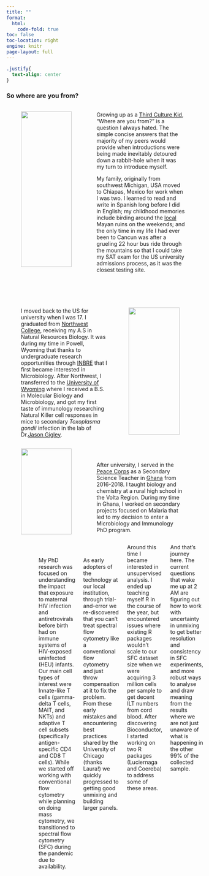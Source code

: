 ```yaml
---
title: ""
format: 
  html: 
    code-fold: true
toc: false
toc-location: right
engine: knitr
page-layout: full
---
```


```css
.justify{
  text-align: center
}
```

::: justify
### So where are you from?
:::

<p>

</p>

:::::::: columns
::: {.column width="4%"}
:::

::: {.column width="35%"}
![](images/Palenque.jpg){width="95%"}
:::

::: {.column width="2%"}
:::

::: {.column width="55%"}
Growing up as a [Third Culture Kid](https://www.nytimes.com/2020/09/11/t-magazine/luca-guadagnino-third-culture-kids.html?unlocked_article_code=gmcO6aItnbYg-KmwHkfF8V49bsFJUEw_TG4zMswnK6wfzIPWwdVQCigYDCQotX6SwgskywRMfIjReydmC_AgY5CXrYdDTdu-zpL9pjXpmyCFXNRqSYUGQD89Q-TpWgVdKExEBfq6RL8FjfZv2pbS6OYWdJylnwMqCaltK3D1v2GB0OhmrQLaFWP79LeDntEnmcM02jGZBOKQp4QdrP2NVTYmdR1bMJxX8bKPZAgYg_NQcJTgTK6nqKJpgLmdliWD4gbtdOYDQ5hVYlGgSfG2OSdjkqaKJ9RwweS-h6zHMj8DdBHckjMG46hnz6JBGMgE-gmUh3dC9pYWhjCnKiK4QZ83jK70Zxd7KqFEvmsZgg&smid=url-share%22), "Where are you from?" is a question I always hated. The simple concise answers that the majority of my peers would provide when introductions were being made inevitably detoured down a rabbit-hole when it was my turn to introduce myself.

My family, originally from southwest Michigan, USA moved to Chiapas, Mexico for work when I was two. I learned to read and write in Spanish long before I did in English; my childhood memories include birding around the [local](https://ebird.org/hotspot/L688365?yr=all&m=&sortBy=spp) Mayan ruins on the weekends; and the only time in my life I had ever been to Cancun was after a grueling 22 hour bus ride through the mountains so that I could take my SAT exam for the US university admissions process, as it was the closest testing site.
:::

::: {.column width="4%"}
:::
::::::::

<br></br>

:::::::: columns
::: {.column width="4%"}
:::

::: {.column width="55%"}
I moved back to the US for university when I was 17. I graduated from [Northwest College](https://nwc.edu/), receiving my A.S in Natural Resources Biology. It was during my time in Powell, Wyoming that thanks to undergraduate research opportunities through [INBRE](http://www.uwyo.edu/wyominginbre/) that I first became interested in Microbiology. After Northwest, I transferred to the [University of Wyoming](http://www.uwyo.edu/) where I received a B.S. in Molecular Biology and Microbiology, and got my first taste of immunology researching Natural Killer cell responses in mice to secondary *Toxoplasma gondii* infection in the lab of Dr.[Jason Gigley](http://www.uwyo.edu/molecbio/faculty-and-staff/jason-gigley/index.html).
:::

::: {.column width="2%"}
:::

::: {.column width="35%"}
![](images/Wyo.jpg){width="95%"}
:::

::: {.column width="4%"}
:::
::::::::

:::::::: columns
::: {.column width="4%"}
:::

::: {.column width="35%"}
![](images/Agbagba.jpg){width="95%"}
:::

::: {.column width="2%"}
:::

::: {.column width="55%"}
<br></br> After university, I served in the [Peace Corps](https://www.peacecorps.gov/) as a Secondary Science Teacher in [Ghana](https://en.wikipedia.org/wiki/Ghana) from 2016-2018. I taught biology and chemistry at a rural high school in the Volta Region. During my time in Ghana, I worked on secondary projects focused on Malaria that led to my decision to enter a Microbiology and Immunology PhD program.
:::

::: {.column width="4%"}
:::
::::::::

:::::::: columns
::: {.column width="4%"}
:::

::: {.column width="55%"}
<br></br> I moved to Baltimore for my PhD in 2018. After a year and a half of classes and passing my qualifying exam, I was excited to finally start full time in the lab. Since that was March 2020, that was not going to happen. While stuck at home, I volunteered for the Pfizer Phase I clinical trial taking place at the [University of Maryland Center for Vaccine Development](https://www.medschool.umaryland.edu/cvd/trials/) and somehow ended up having family and friends telling me they saw my arm in the newspaper for the next nine [months](https://wjla.com/news/local/university-of-maryland-covid-trial-vaccine-recipient-success-indicators).

:::

::: {.column width="2%"}
:::

::: {.column width="35%"}
![](images/Covid.jpeg){width="95%"}
:::

<br></br>  My PhD research was focused on understanding the impact that exposure to maternal HIV infection and antiretrovirals before birth had on immune systems of HIV-exposed uninfected (HEU) infants. Our main cell types of interest were Innate-like T cells (gamma-delta T cells, MAIT, and NKTs) and adaptive T cell subsets (specifically antigen-specific CD4 and CD8 T cells). While we started off working with conventional flow cytometry while planning on doing mass cytometry, we transitioned to spectral flow cytometry (SFC) during the pandemic due to availability.

<br></br>  As early adopters of the technology at our local institution, through trial-and-error we re-discovered that you can't treat spectral flow cytometry like a conventional flow cytometry and just throw compensation at it to fix the problem. From these early mistakes and encountering best practices shared by the University of Chicago (thanks Laura!) we quickly progressed to getting good unmixing and building larger panels. 

Around this time I became interested in unsupervised analysis. I ended up teaching myself R in the course of the year, but encountered issues where existing R packages wouldn't scale to our SFC dataset size when we were acquiring 3 million cells per sample to get decent ILT numbers from cord blood. After discovering Bioconductor, I started working on two R packages (Luciernaga and Coereba) to address some of these areas. 

And that's journey here. The current questions that wake me up at 2 AM are figuring out how to work with uncertainty in unmixing to get better resolution and consistency in SFC experiments, and more robust ways to analyse and draw meaning from the results where we are not just unaware of what is happening in the other 99% of the collected sample. 


::: {.column width="4%"}
:::
::::::::
